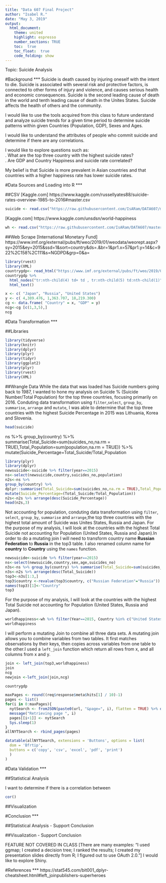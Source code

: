 ---
title: "Data 607 Final Project"
author: "Isabel R."
date: "May 3, 2019"
output: 
  html_document:
    theme: united
    highlight: espresso
    number_sections: TRUE
    toc:  true
    toc_float:  true
    code_folding: show
---

Topic: Suicide Analysis

#Background
***
Suicide is death caused by injuring oneself with the intent to die. Suicide is associated with several risk and protective factors, is connected to other forms of injury and violence, and causes serious health and economic consequences.  Suicide is the second leading cause of death in the world  and tenth leading cause of death in the Unites States. Suicide affects the health of others and the community.

I would like to use the tools acquired from this class to future understand and analyze suicide trends for a given time period to determine suicide patterns within given Countries (Population, GDP), Sexes and Ages. 

I would like to understand the attributes of people who commit suicide and determine if there are any correlations.

I would like to explore questions such as:<br>
.	What are the top three country with the highest suicide rates?<br>
.	Are GDP and Country Happiness and suicide rate correlated?<br>

My belief is that Suicide is more prevalent in Asian countries and that countries with a higher happiness rate has lower suicide rates.

#Data Sources and Loading into R
***

##CSV
[Kaggle.com] https://www.kaggle.com/russellyates88/suicide-rates-overview-1985-to-2016#master.csv	<br>
```{r}
suicide <- read.csv("https://raw.githubusercontent.com/IsARam/DATA607/master/suicideoverview.csv?_sm_au_=iVVNj7S11w7JFQDV", header=TRUE,sep = ",", stringsAsFactors = FALSE)
```

[Kaggle.com] https://www.kaggle.com/unsdsn/world-happiness <br>
```{r}
wh <- read.csv("https://raw.githubusercontent.com/IsARam/DATA607/master/worldhappiness.csv?_sm_au_=iVVNj7S11w7JFQDV", header=TRUE,sep = ",", stringsAsFactors = FALSE)
```

##Web Scrape
[International Monetary Fund] https://www.imf.org/external/pubs/ft/weo/2019/01/weodata/weorept.aspx?sy=2015&ey=2015&ssd=1&sort=country&ds=.&br=1&pr1.x=57&pr1.y=14&c=922%2C158%2C111&s=NGDPD&grp=0&a= <br>

```{r}
library(rvest)
library(XML)
countrygdp<- read_html("https://www.imf.org/external/pubs/ft/weo/2019/01/weodata/weorept.aspx?sy=2015&ey=2015&ssd=1&sort=country&ds=.&br=1&pr1.x=57&pr1.y=14&c=922%2C158%2C111&s=NGDPD&grp=0&a=&")
countrygdp %>%
  html_nodes("tr:nth-child(4) td+ td , tr:nth-child(5) td:nth-child(1)") %>%
  html_text()
```

```{r}
x <- c( "Japan", "Russia", "United States")
y <- c( 4,389.476, 1,363.707, 18,219.300)
cg <- data.frame( "Country" = x, "GDP" = y)
ncg<-cg [c(1,3,5),]
ncg
```


#Data Transformation 
***

##Libraries
```{r message=FALSE, warning=FALSE}
library(tidyverse) 
library(knitr)
library(dplyr)
library(plyr)
library(tidyr)
library(ggplot2) 
library(plyr) 
library(rvest) 
library(XML)
```

##Wrangle Data 
While the data that was loaded has Suicide numbers going back to 1987, I wanted to hone my analysis on Suicide % (Suicide Number/Total Population) for the top three countries, focusing primarily on 2016. Conduting data transformation using `filter`,`select`, `group_by`, `summarise`, `arrange` and `mutate`, I was able to determine that the top three countries with the highest Suicide Percentage in 2015 was Lithuania, Korea and Slovenia.


```{r}
head(suicide)
```

ns %>% group_by(country) %>% summarise(Total_Suicide=sum(suicides_no,na.rm = TRUE),Total_Population=sum(population,na.rm = TRUE)) %>% mutate(Suicide_Percentage=Total_Suicide/Total_Population

```{r}
library(plyr)
library(dplyr)
newsuicide<-suicide %>% filter(year==2015)
ns<-select(newsuicide,country,suicides_no,population)
n2s<-ns %>% 
group_by(country) %>% 
dplyr::summarise(Total_Suicide=sum(suicides_no,na.rm = TRUE),Total_Population=sum(population,na.rm = TRUE)) %>% 
mutate(Suicide_Percentage=(Total_Suicide/Total_Population))
n2s<-n2s %>% arrange(desc(Suicide_Percentage))
head(n2s,3)
```

Not accounting for population, conduting data transformation using `filter`, `select`, `group_by`, `summarise` and `arrange`,the top three countries with the highest total amount of Suicide was Unites States, Russia and Japan. For the purpose of my analysis, I will look at the countries with the highest Total Suicide not accounting for Population (United States, Russia and Japan).In order to do a mutating join I will need to transform country name **Russian Federation** to **Russia** in the top3 table. I also renamed column name for **country** to **Country** using the `names` function. 

```{r message=FALSE}
newsuicide<-suicide %>% filter(year==2015)
ns<-select(newsuicide,country,sex,age,suicides_no)
n3s<-ns %>% group_by(country) %>% summarise(Total_Suicide=sum(suicides_no,na.rm = TRUE))
n3s<-n2s %>% arrange(desc(Total_Suicide))
top3<-n3s[1:3,]
top3$country <-revalue(top3$country, c("Russian Federation"="Russia"))
names(top3)[1]<-"Country"
top3
```

For the purpose of my analysis, I will look at the countries with the highest Total Suicide not accounting for Population (United States, Russia and Japan). 

```{r}
worldhappiness<-wh %>% filter(Year==2015, Country %in% c("United States","Russia","Japan")) %>% select(Country, Happiness.Rank, Happiness.Score, Health..Life.Expectancy.)
worldhappiness
```

I will perform a mutating Join to combine all three data sets. A mutating join allows you to combine variables from two tables. It first matches observations by their keys, then copies across variables from one table to the other.I used a `left_join` function which return all rows from x, and all columns from x and y. 
```{r}
join <- left_join(top3,worldhappiness)
join
ncg
newjoin <-left_join(join,ncg)
```




```{r}
countrygdp
```


```{r}
maxPages <- round((req$response$meta$hits[1] / 10)-1) 
pages <- list()
for(i in 0:maxPages){
  nytSearch <- fromJSON(paste0(url, "&page=", i), flatten = TRUE) %>% data.frame() 
  message("Retrieving page ", i)
  pages[[i+1]] <- nytSearch 
  Sys.sleep(1) 
}
allNYTSearch <- rbind_pages(pages)
```

```{r}
datatable(allNYTSearch, extensions = 'Buttons', options = list(
  dom = 'Bfrtip',
  buttons = c('copy', 'csv', 'excel', 'pdf', 'print')
  )
)
```

#Data Validation
***

##Statistical Analysis 

 I want to determine if there is a correlation between 
```{r}
cor()
```


##Visualization 




#Conclusion
***

##Statistical Analysis - Support Conclusion

##Visualization - Support Conclusion

FEATURE NOT COVERED IN CLASS [There are many examples:  "I used ggmap; I created a decision tree; I ranked the results; I created my presentation slides directly from R; I figured out to use OAuth 2.0."]
I would like to explore Shiny.


#References
***
https://stat545.com/bit001_dplyr-cheatsheet.html#left_joinpublishers-superheroes

